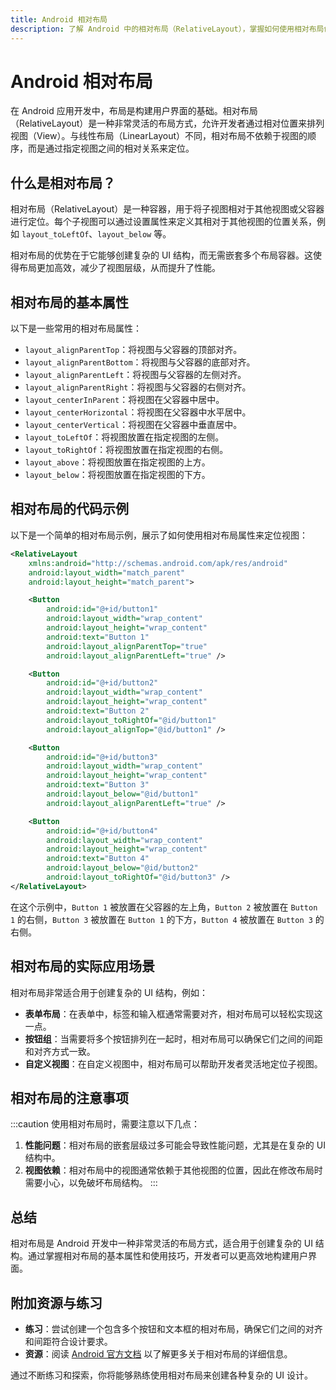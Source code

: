 ```yaml
---
title: Android 相对布局
description: 了解 Android 中的相对布局（RelativeLayout），掌握如何使用相对布局创建灵活的 UI 设计。
---
```


# Android 相对布局

在 Android 应用开发中，布局是构建用户界面的基础。相对布局（RelativeLayout）是一种非常灵活的布局方式，允许开发者通过相对位置来排列视图（View）。与线性布局（LinearLayout）不同，相对布局不依赖于视图的顺序，而是通过指定视图之间的相对关系来定位。

## 什么是相对布局？

相对布局（RelativeLayout）是一种容器，用于将子视图相对于其他视图或父容器进行定位。每个子视图可以通过设置属性来定义其相对于其他视图的位置关系，例如 `layout_toLeftOf`、`layout_below` 等。

相对布局的优势在于它能够创建复杂的 UI 结构，而无需嵌套多个布局容器。这使得布局更加高效，减少了视图层级，从而提升了性能。

## 相对布局的基本属性

以下是一些常用的相对布局属性：

- `layout_alignParentTop`：将视图与父容器的顶部对齐。
- `layout_alignParentBottom`：将视图与父容器的底部对齐。
- `layout_alignParentLeft`：将视图与父容器的左侧对齐。
- `layout_alignParentRight`：将视图与父容器的右侧对齐。
- `layout_centerInParent`：将视图在父容器中居中。
- `layout_centerHorizontal`：将视图在父容器中水平居中。
- `layout_centerVertical`：将视图在父容器中垂直居中。
- `layout_toLeftOf`：将视图放置在指定视图的左侧。
- `layout_toRightOf`：将视图放置在指定视图的右侧。
- `layout_above`：将视图放置在指定视图的上方。
- `layout_below`：将视图放置在指定视图的下方。

## 相对布局的代码示例

以下是一个简单的相对布局示例，展示了如何使用相对布局属性来定位视图：

```xml
<RelativeLayout
    xmlns:android="http://schemas.android.com/apk/res/android"
    android:layout_width="match_parent"
    android:layout_height="match_parent">

    <Button
        android:id="@+id/button1"
        android:layout_width="wrap_content"
        android:layout_height="wrap_content"
        android:text="Button 1"
        android:layout_alignParentTop="true"
        android:layout_alignParentLeft="true" />

    <Button
        android:id="@+id/button2"
        android:layout_width="wrap_content"
        android:layout_height="wrap_content"
        android:text="Button 2"
        android:layout_toRightOf="@id/button1"
        android:layout_alignTop="@id/button1" />

    <Button
        android:id="@+id/button3"
        android:layout_width="wrap_content"
        android:layout_height="wrap_content"
        android:text="Button 3"
        android:layout_below="@id/button1"
        android:layout_alignParentLeft="true" />

    <Button
        android:id="@+id/button4"
        android:layout_width="wrap_content"
        android:layout_height="wrap_content"
        android:text="Button 4"
        android:layout_below="@id/button2"
        android:layout_toRightOf="@id/button3" />
</RelativeLayout>
```

在这个示例中，`Button 1` 被放置在父容器的左上角，`Button 2` 被放置在 `Button 1` 的右侧，`Button 3` 被放置在 `Button 1` 的下方，`Button 4` 被放置在 `Button 3` 的右侧。

## 相对布局的实际应用场景

相对布局非常适合用于创建复杂的 UI 结构，例如：

- **表单布局**：在表单中，标签和输入框通常需要对齐，相对布局可以轻松实现这一点。
- **按钮组**：当需要将多个按钮排列在一起时，相对布局可以确保它们之间的间距和对齐方式一致。
- **自定义视图**：在自定义视图中，相对布局可以帮助开发者灵活地定位子视图。

## 相对布局的注意事项

:::caution
使用相对布局时，需要注意以下几点：
1. **性能问题**：相对布局的嵌套层级过多可能会导致性能问题，尤其是在复杂的 UI 结构中。
2. **视图依赖**：相对布局中的视图通常依赖于其他视图的位置，因此在修改布局时需要小心，以免破坏布局结构。
:::

## 总结

相对布局是 Android 开发中一种非常灵活的布局方式，适合用于创建复杂的 UI 结构。通过掌握相对布局的基本属性和使用技巧，开发者可以更高效地构建用户界面。

## 附加资源与练习

- **练习**：尝试创建一个包含多个按钮和文本框的相对布局，确保它们之间的对齐和间距符合设计要求。
- **资源**：阅读 [Android 官方文档](https://developer.android.com/reference/android/widget/RelativeLayout) 以了解更多关于相对布局的详细信息。

通过不断练习和探索，你将能够熟练使用相对布局来创建各种复杂的 UI 设计。
